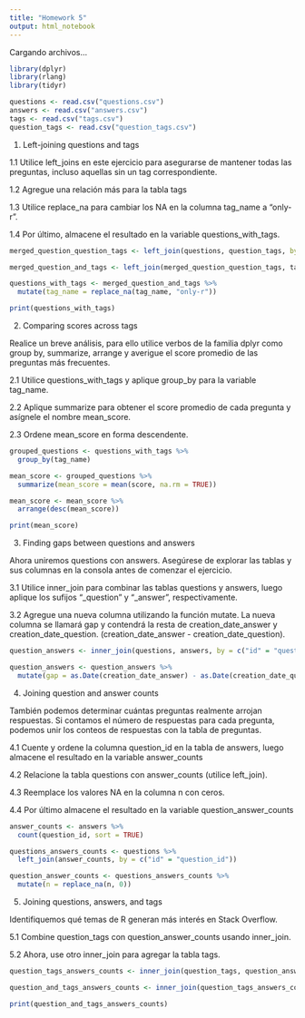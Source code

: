 ---
title: "Homework 5"
output: html_notebook
---

Cargando archivos...

```{r}
library(dplyr)
library(rlang)
library(tidyr)

questions <- read.csv("questions.csv")
answers <- read.csv("answers.csv")
tags <- read.csv("tags.csv")
question_tags <- read.csv("question_tags.csv")
```

1. Left-joining questions and tags

1.1 Utilice left_joins en este ejercicio para asegurarse de mantener todas las preguntas, incluso
aquellas sin un tag correspondiente.

1.2 Agregue una relación más para la tabla tags

1.3 Utilice replace_na para cambiar los NA en la columna tag_name a "only-r".

1.4 Por último, almacene el resultado en la variable questions_with_tags.


```{r}
merged_question_question_tags <- left_join(questions, question_tags, by = c("id" = "question_id"))

merged_question_and_tags <- left_join(merged_question_question_tags, tags, by = c("tag_id" = "id"))

questions_with_tags <- merged_question_and_tags %>%
  mutate(tag_name = replace_na(tag_name, "only-r"))

print(questions_with_tags)

```

2. Comparing scores across tags

Realice un breve análisis, para ello utilice verbos de la familia dplyr como group by, summarize,
arrange y averigue el score promedio de las preguntas más frecuentes.

2.1 Utilice questions_with_tags y aplique group_by para la variable tag_name.

2.2 Aplique summarize para obtener el score promedio de cada pregunta y asígnele el
nombre mean_score.

2.3 Ordene mean_score en forma descendente.

```{r}
grouped_questions <- questions_with_tags %>% 
  group_by(tag_name)

mean_score <- grouped_questions %>% 
  summarize(mean_score = mean(score, na.rm = TRUE))

mean_score <- mean_score %>% 
  arrange(desc(mean_score))

print(mean_score)

```

3. Finding gaps between questions and answers

Ahora uniremos questions con answers. Asegúrese de explorar las tablas y sus columnas en la
consola antes de comenzar el ejercicio.

3.1 Utilice inner_join para combinar las tablas questions y answers, luego aplique los sufijos
"_question" y "_answer", respectivamente.

3.2 Agregue una nueva columna utilizando la función mutate. La nueva columna se llamará
gap y contendrá la resta de creation_date_answer y creation_date_question.
(creation_date_answer - creation_date_question).

```{r}
question_answers <- inner_join(questions, answers, by = c("id" = "question_id"), suffix = c("_question", "_answer"))

question_answers <- question_answers %>% 
  mutate(gap = as.Date(creation_date_answer) - as.Date(creation_date_question))
```
4. Joining question and answer counts

También podemos determinar cuántas preguntas realmente arrojan respuestas. Si contamos el
número de respuestas para cada pregunta, podemos unir los conteos de respuestas con la tabla
de preguntas.

4.1 Cuente y ordene la columna question_id en la tabla de answers, luego almacene el
resultado en la variable answer_counts

4.2 Relacione la tabla questions con answer_counts (utilice left_join).

4.3 Reemplace los valores NA en la columna n con ceros.

4.4 Por último almacene el resultado en la variable question_answer_counts

```{r}
answer_counts <- answers %>% 
  count(question_id, sort = TRUE)

questions_answers_counts <- questions %>% 
  left_join(answer_counts, by = c("id" = "question_id"))

question_answer_counts <- questions_answers_counts %>% 
  mutate(n = replace_na(n, 0))
```
5. Joining questions, answers, and tags

Identifiquemos qué temas de R generan más interés en Stack Overflow.

5.1 Combine question_tags con question_answer_counts usando inner_join.

5.2 Ahora, use otro inner_join para agregar la tabla tags.

```{r}
question_tags_answers_counts <- inner_join(question_tags, question_answer_counts, by = c("question_id" = "id"))

question_and_tags_answers_counts <- inner_join(question_tags_answers_counts, tags, by = c("tag_id" = "id"))

print(question_and_tags_answers_counts)

```

